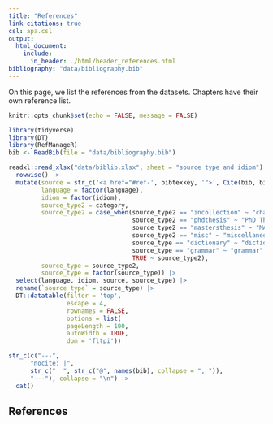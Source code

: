 ```yaml
---
title: "References"
link-citations: true
csl: apa.csl
output:
  html_document:
    include:
      in_header: ./html/header_references.html
bibliography: "data/bibliography.bib"
---
```


On this page, we list the references from the datasets. Chapters have their own reference list. 

```r
knitr::opts_chunk$set(echo = FALSE, message = FALSE)

library(tidyverse)
library(DT)
library(RefManageR)
bib <- ReadBib(file = "data/bibliography.bib") 
```


```r
readxl::read_xlsx("data/biblib.xlsx", sheet = "source type and idiom")  |>
  rowwise() |> 
  mutate(source = str_c('<a href="#ref-', bibtexkey, '">', Cite(bib, bibtexkey), '</a>'),
         language = factor(language),
         idiom = factor(idiom),
         source_type2 = category,
         source_type2 = case_when(source_type2 == "incollection" ~ "chapter",
                                  source_type2 == "phdthesis" ~ "PhD Thesis",
                                  source_type2 == "mastersthesis" ~ "MA Thesis",
                                  source_type2 == "misc" ~ "miscellaneous",
                                  source_type == "dictionary" ~ "dictionary",
                                  source_type == "grammar" ~ "grammar",
                                  TRUE ~ source_type2),
         source_type = source_type2,
         source_type = factor(source_type)) |> 
  select(language, idiom, source, source_type) |> 
  rename(`source type` = source_type) |> 
  DT::datatable(filter = 'top', 
                escape = 4, 
                rownames = FALSE,
                options = list(
                pageLength = 100, 
                autoWidth = TRUE,
                dom = 'fltpi'))
```


```r
str_c(c("---", 
      "nocite: |",
      str_c("  ", str_c("@", names(bib), collapse = ", ")),
      "---"), collapse = "\n") |> 
  cat()
```


## References


